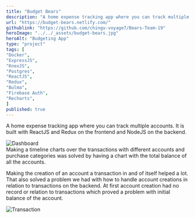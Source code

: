 ```yaml
---
title: "Budget Bears"
description: "A home expense tracking app where you can track multiple accounts."
url: "https://budget-bears.netlify.com/"
githublink: "https://github.com/chingu-voyage7/Bears-Team-19"
heroImage: "../../_assets/budget-bears.jpg"
heroAlt: "Budgeting App"
type: "project"
tags: [
"Docker",
"ExpressJS",
"KnexJS",
"Postgres",
"ReactJS",
"Redux",
"Bulma",
"Firebase Auth",
"Recharts",
]
published: true
---
```



A home expense tracking app where you can track multiple accounts. It is built with ReactJS and Redux on the frontend and NodeJS on the backend.

<Image src={dashboard} alt="Dashboard" />

<br />
Making a timeline charts over the transactions with different accounts and purchase categories was solved by having a chart with the total balance of all the accounts.

Making the creation of an account a transaction in and of itself helped a lot. That also solved a problem we had with how to handle account creations in relation to transactions on the backend. At first account creation had no record or relation to transactions which proved a problem with initial balance of the account.

<Image src={transaction} alt="Transaction" />
<br />
